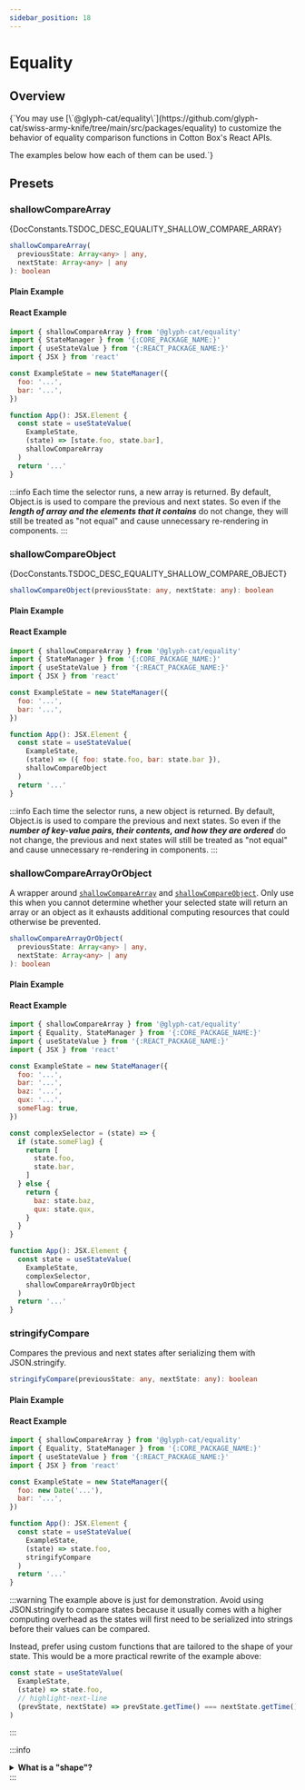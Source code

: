 ```yaml
---
sidebar_position: 18
---
```



# Equality

## Overview

<MarkdownWrapper>
{`You may use [\`@glyph-cat/equality\`](https://github.com/glyph-cat/swiss-army-knife/tree/main/src/packages/equality) to customize the behavior of equality comparison functions in Cotton Box's React APIs.

The examples below how each of them can be used.`}
</MarkdownWrapper>

## Presets

### shallowCompareArray
<MarkdownWrapper>{DocConstants.TSDOC_DESC_EQUALITY_SHALLOW_COMPARE_ARRAY}</MarkdownWrapper>

```ts
shallowCompareArray(
  previousState: Array<any> | any,
  nextState: Array<any> | any
): boolean
```

#### Plain Example
<SimpleConsolePlayground code={CODE_EXAMPLE_SC_ARRAY} />

#### React Example
```js
import { shallowCompareArray } from '@glyph-cat/equality'
import { StateManager } from '{:CORE_PACKAGE_NAME:}'
import { useStateValue } from '{:REACT_PACKAGE_NAME:}'
import { JSX } from 'react'

const ExampleState = new StateManager({
  foo: '...',
  bar: '...',
})

function App(): JSX.Element {
  const state = useStateValue(
    ExampleState,
    (state) => [state.foo, state.bar],
    shallowCompareArray
  )
  return '...'
}
```

:::info
Each time the selector runs, a new array is returned. By default, <ApiLink href={DocConstants.API_REFERENCE_URL_OBJECT_IS}>Object.is</ApiLink> is used to compare the previous and next states. So even if the _**length of array and the elements that it contains**_ do not change, they will still be treated as "not equal" and cause unnecessary re-rendering in components.
:::

### shallowCompareObject
<MarkdownWrapper>{DocConstants.TSDOC_DESC_EQUALITY_SHALLOW_COMPARE_OBJECT}</MarkdownWrapper>

```ts
shallowCompareObject(previousState: any, nextState: any): boolean
```

#### Plain Example
<SimpleConsolePlayground code={CODE_EXAMPLE_SC_OBJECT} />

#### React Example
```js
import { shallowCompareArray } from '@glyph-cat/equality'
import { StateManager } from '{:CORE_PACKAGE_NAME:}'
import { useStateValue } from '{:REACT_PACKAGE_NAME:}'
import { JSX } from 'react'

const ExampleState = new StateManager({
  foo: '...',
  bar: '...',
})

function App(): JSX.Element {
  const state = useStateValue(
    ExampleState,
    (state) => ({ foo: state.foo, bar: state.bar }),
    shallowCompareObject
  )
  return '...'
}
```

:::info
Each time the selector runs, a new object is returned. By default, <ApiLink href={DocConstants.API_REFERENCE_URL_OBJECT_IS}>Object.is</ApiLink> is used to compare the previous and next states. So even if the _**number of key-value pairs, their contents, and how they are ordered**_ do not change, the previous and next states will still be treated as "not equal" and cause unnecessary re-rendering in components.
:::

### shallowCompareArrayOrObject

A wrapper around [`shallowCompareArray`](#shallowcomparearray) and [`shallowCompareObject`](#shallowcompareobject). Only use this when you cannot determine whether your selected state will return an array or an object as it exhausts additional computing resources that could otherwise be prevented.

```ts
shallowCompareArrayOrObject(
  previousState: Array<any> | any,
  nextState: Array<any> | any
): boolean
```

#### Plain Example
<SimpleConsolePlayground code={CODE_EXAMPLE_SC_ARRAY_OBJECT} />

#### React Example
```js
import { shallowCompareArray } from '@glyph-cat/equality'
import { Equality, StateManager } from '{:CORE_PACKAGE_NAME:}'
import { useStateValue } from '{:REACT_PACKAGE_NAME:}'
import { JSX } from 'react'

const ExampleState = new StateManager({
  foo: '...',
  bar: '...',
  baz: '...',
  qux: '...',
  someFlag: true,
})

const complexSelector = (state) => {
  if (state.someFlag) {
    return [
      state.foo,
      state.bar,
    ]
  } else {
    return {
      baz: state.baz,
      qux: state.qux,
    }
  }
}

function App(): JSX.Element {
  const state = useStateValue(
    ExampleState,
    complexSelector,
    shallowCompareArrayOrObject
  )
  return '...'
}
```

### stringifyCompare
Compares the previous and next states after serializing them with <ApiLink href={DocConstants.API_REFERENCE_URL_JSON_STRINGIFY}>JSON.stringify</ApiLink>.

```ts
stringifyCompare(previousState: any, nextState: any): boolean
```

#### Plain Example
<SimpleConsolePlayground code={CODE_EXAMPLE_STRINGIFY} />

#### React Example
```js
import { shallowCompareArray } from '@glyph-cat/equality'
import { Equality, StateManager } from '{:CORE_PACKAGE_NAME:}'
import { useStateValue } from '{:REACT_PACKAGE_NAME:}'
import { JSX } from 'react'

const ExampleState = new StateManager({
  foo: new Date('...'),
  bar: '...',
})

function App(): JSX.Element {
  const state = useStateValue(
    ExampleState,
    (state) => state.foo,
    stringifyCompare
  )
  return '...'
}
```

:::warning
The example above is just for demonstration. Avoid using <ApiLink href={DocConstants.API_REFERENCE_URL_JSON_STRINGIFY}>JSON.stringify</ApiLink> to compare states because it usually comes with a higher computing overhead as the states will first need to be serialized into strings before their values can be compared.

Instead, prefer using custom functions that are tailored to the shape of your state. This would be a more practical rewrite of the example above:
```js
const state = useStateValue(
  ExampleState,
  (state) => state.foo,
  // highlight-next-line
  (prevState, nextState) => prevState.getTime() === nextState.getTime()
)
```
:::

:::info
<details>
<summary><b>What is a "shape"?</b></summary>
> In JavaScript programs, it’s common to have multiple objects with the same property keys. Such objects have the same _shape_.
> ```js
> const object1 = { x: 1, y: 2 };
> const object2 = { x: 3, y: 4 };
> // `object1` and `object2` have the same shape.
> ```
Quoted from: https://mathiasbynens.be/notes/shapes-ics#shapes
</details>
:::
